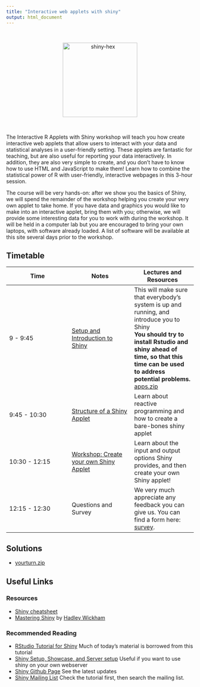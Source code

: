 ```yaml
---
title: "Interactive web applets with shiny"
output: html_document
---
```


<br>
 <p style="text-align:center;"><img src="knitr/images/shiny-hex.png" alt="shiny-hex" style="width:200px;"></p>
<br>

The Interactive R Applets with Shiny workshop will teach you how create interactive web applets that allow users to interact with your data and statistical analyses in a user-friendly setting. These applets are fantastic for teaching, but are also useful for reporting your data interactively. In addition, they are also very simple to create, and you don't have to know how to use HTML and JavaScript to make them! Learn how to combine the statistical power of R with user-friendly, interactive webpages in this 3-hour session.

The course will be very hands-on: after we show you the basics of Shiny, we will spend the remainder of the workshop helping you create your very own applet to take home. If you have data and graphics you would like to make into an interactive applet, bring them with you; otherwise, we will provide some interesting data for you to work with during the workshop. It will be held in a computer lab but you are encouraged to bring your own laptops, with software already loaded. A list of software will be available at this site several days prior to the workshop.

## Timetable

Time | Notes | Lectures and Resources
---- | ---- | ----
9 - 9:45 | [Setup and Introduction to Shiny](knitr/1-Setup.html) | This will make sure that everybody's system is up and running, and introduce you to Shiny <br/> **You should try to install Rstudio and shiny ahead of time, so that this time can be used to address potential problems.** <br/> [apps.zip](code/apps.zip)
9:45 - 10:30 | [Structure of a Shiny Applet](knitr/2-ShinyStructure.html) | Learn about reactive programming and how to create a bare-bones shiny applet
10:30 - 12:15 | [Workshop: Create your own Shiny Applet](knitr/3-ShinyTools.html) | Learn about the input and output options Shiny provides, and then create your own Shiny applet!
12:15 - 12:30 | Questions and Survey | We very much appreciate any feedback you can give us. You can find a form here: [survey]().

## Solutions

+ [yourturn.zip](code/yourturn.zip)

## Useful Links

### Resources

+ [Shiny cheatsheet](https://shiny.rstudio.com/images/shiny-cheatsheet.pdf)
+ [Mastering Shiny](https://mastering-shiny.org/) by [Hadley Wickham](https://hadley.nz/)

### Recommended Reading

+ [RStudio Tutorial for Shiny](https://shiny.rstudio.com/tutorial/) Much of today's material is borrowed from this tutorial
+ [Shiny Setup, Showcase, and Server setup](https://shiny.rstudio.com/) Useful if you want to use shiny on your own webserver
+ [Shiny Github Page](https://github.com/rstudio/shiny) See the latest updates
+ [Shiny Mailing List](https://groups.google.com/g/shiny-discuss) Check the tutorial first, then search the mailing list.